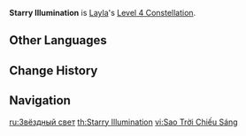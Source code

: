 {{Constellation Infobox
|image         = Constellation Starry Illumination.png
|character     = Layla
|level         = 4
|description   = When [[Nights of Formal Focus]] starts to fire off Shooting Stars, it will grant all nearby party members the Dawn Star effect, causing their [[Normal Attack|Normal]] and [[Charged Attack|Charged]] Attack DMG to increase based on 5% of Layla's Max [[HP]].<br />Dawn Star can last up to 3s and will be removed 0.05s after dealing Normal or Charged Attack DMG.
|scale_att1    = Max HP
|utility1      = Normal Attack DMG Increase
|utility2      = Charged Attack DMG Increase
|utility3      = Additive Base DMG Bonus
}}
'''Starry Illumination''' is [[Layla]]'s [[Level 4 Constellation]].

==Other Languages==
{{Other Languages
|en      = Starry Illumination
|zhs     = 星示昭明
|zhs_rm  = Xīng Shì Zhāomíng
|zht     = 星示昭明
|zht_rm  = Xīng Shì Zhāomíng
|zh_tl   = 
|ja      = 啓示を照らす星芒
|ja_rm   = Keiji wo Terasu Seibou
|ja_tl   = The Star Awn that Illuminates Revelations
|ko      = 빛나는 별의 소명
|ko_rm   = Binnaneun Byeol-ui Somyeong
|ko_tl   = Intelligence of the Lightning Star
|es      = Revelación astral
|es_tl   = Astral Revelation
|fr      = Illumination étoilée
|fr_tl   = Starry Illumination
|ru      = Звёздный свет
|ru_tl   = Starry Light
|th      = Starry Illumination
|vi      = Sao Trời Chiếu Sáng
|vi_tl   = Shining Stars
|de      = Astrale Illumination
|de_tl   = Astral Illumination
|id      = Starry Illumination
|pt      = Revelação Astral
|pt_tl   = Astral Revelation
|tr      = Yıldızlı Aydınlanma
|tr_tl   = 
|it      = Illuminazione stellare
|it_tl   = Starry Illumination
}}

==Change History==
{{Change History|3.2}}

==Navigation==
{{Talent Navbox|Layla}}

[[ru:Звёздный свет]]
[[th:Starry Illumination]]
[[vi:Sao Trời Chiếu Sáng]]